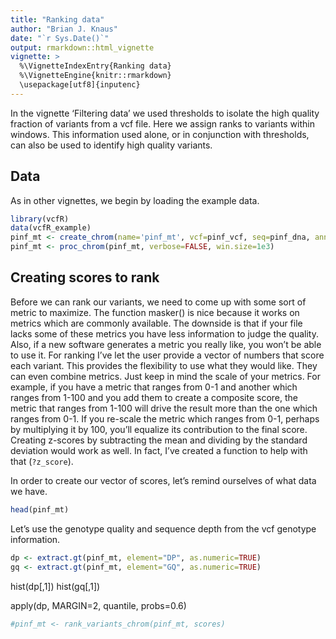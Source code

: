 ```yaml
---
title: "Ranking data"
author: "Brian J. Knaus"
date: "`r Sys.Date()`"
output: rmarkdown::html_vignette
vignette: >
  %\VignetteIndexEntry{Ranking data}
  %\VignetteEngine{knitr::rmarkdown}
  \usepackage[utf8]{inputenc}
---
```



In the vignette 'Filtering data' we used thresholds to isolate the high quality fraction of variants from a vcf file.
Here we assign ranks to variants within windows.
This information used alone, or in conjunction with thresholds, can also be used to identify high quality variants.


## Data

As in other vignettes, we begin by loading the example data.

```r
library(vcfR)
data(vcfR_example)
pinf_mt <- create_chrom(name='pinf_mt', vcf=pinf_vcf, seq=pinf_dna, ann=pinf_gff, verbose=FALSE)
pinf_mt <- proc_chrom(pinf_mt, verbose=FALSE, win.size=1e3)
```


## Creating scores to rank


Before we can rank our variants, we need to come up with some sort of metric to maximize.
The function masker() is nice because it works on metrics which are commonly available.
The downside is that if your file lacks some of these metrics you have less information to judge the quality.
Also, if a new software generates a metric you really like, you won't be able to use it.
For ranking I've let the user provide a vector of numbers that score each variant.
This provides the flexibility to use what they would like.
They can even combine metrics.
Just keep in mind the scale of your metrics.
For example, if you have a metric that ranges from 0-1 and another which ranges from 1-100 and you add them to create a composite score, the metric that ranges from 1-100 will drive the result more than the one which ranges from 0-1.
If you re-scale the metric which ranges from 0-1, perhaps by multiplying it by 100, you'll equalize its contribution to the final score.
Creating z-scores by subtracting the mean and dividing by the standard deviation would work as well.
In fact, I've created a function to help with that (`?z_score`).


In order to create our vector of scores, let's remind ourselves of what data we have.


```r
head(pinf_mt)
```



Let's use the genotype quality and sequence depth from the vcf genotype information.


```r
dp <- extract.gt(pinf_mt, element="DP", as.numeric=TRUE)
gq <- extract.gt(pinf_mt, element="GQ", as.numeric=TRUE)
```




hist(dp[,1])
hist(gq[,1])

apply(dp, MARGIN=2, quantile, probs=0.6)


```r
#pinf_mt <- rank_variants_chrom(pinf_mt, scores)

```



